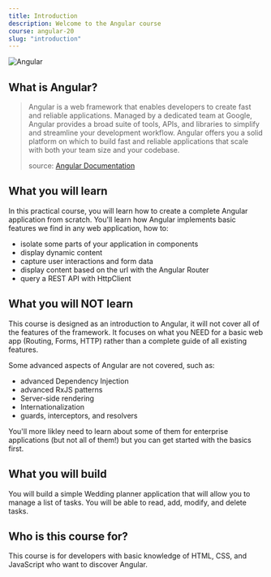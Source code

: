 ```yaml
---
title: Introduction
description: Welcome to the Angular course
course: angular-20
slug: "introduction"
---
```



![Angular](../../../../../public/extended-angular-logo.png)

## What is Angular?

> Angular is a web framework that enables developers to create fast and reliable applications.
> Managed by a dedicated team at Google, Angular provides a broad suite of tools, APIs, and libraries to simplify and streamline your development workflow. Angular offers you a solid platform on which to build fast and reliable applications that scale with both your team size and your codebase.
>
> source: <a class="!text-blue-200" href="https://angular.dev/overview" target="_blank">Angular Documentation</a>

## What you will learn

In this practical course, you will learn how to create a complete Angular application from scratch.
You'll learn how Angular implements basic features we find in any web application, how to:

- isolate some parts of your application in components
- display dynamic content
- capture user interactions and form data
- display content based on the url with the Angular Router
- query a REST API with HttpClient

## What you will NOT learn

This course is designed as an introduction to Angular, it will not cover all of the features of the framework.
It focuses on what you NEED for a basic web app (Routing, Forms, HTTP) rather than a complete guide of all existing features.

Some advanced aspects of Angular are not covered, such as:

- advanced Dependency Injection
- advanced RxJS patterns
- Server-side rendering
- Internationalization
- guards, interceptors, and resolvers

You'll more likley need to learn about some of them for enterprise applications (but not all of them!) but you can get started with the basics first.

## What you will build

You will build a simple Wedding planner application that will allow you to manage a list of tasks. You will be able to read, add, modify, and delete tasks.

## Who is this course for?

This course is for developers with basic knowledge of HTML, CSS, and JavaScript who want to discover Angular.
